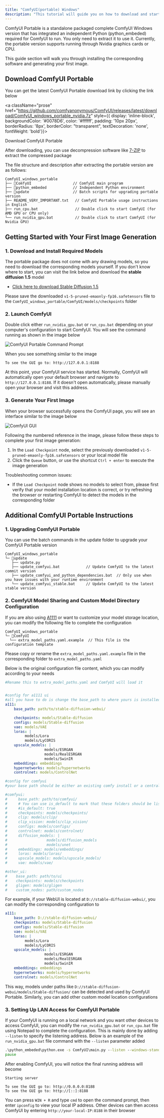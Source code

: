 ```yaml
---
title: "ComfyUI(portable) Windows"
description: "This tutorial will guide you on how to download and start using ComfyUI Portable and run the corresponding programs"
---
```


ComfyUI Portable is a standalone packaged complete ComfyUI Windows version that has integrated an independent Python (python_embeded) required for ComfyUI to run. You only need to extract it to use it. Currently, the portable version supports running through Nvidia graphics cards or CPU.

This guide section will walk you through installing the corresponding software and generating your first image.

## Download ComfyUI Portable

You can get the latest ComfyUI Portable download link by clicking the link below

<a className="prose" href="https://github.com/comfyanonymous/ComfyUI/releases/latest/download/ComfyUI_windows_portable_nvidia.7z" style={{ display: 'inline-block', backgroundColor: '#0078D6', color: '#ffffff', padding: '10px 20px', borderRadius: '8px', borderColor: "transparent", textDecoration: 'none', fontWeight: 'bold'}}>
  <p className="prose" style={{ margin: 0, fontSize: "0.8rem" }}>Download ComfyUI Portable</p>
</a>

After downloading, you can use decompression software like [7-ZIP](https://7-zip.org/) to extract the compressed package

The file structure and description after extracting the portable version are as follows:

```
ComfyUI_windows_portable
├── 📂ComfyUI                   // ComfyUI main program
├── 📂python_embeded            // Independent Python environment
├── 📂update                    // Batch scripts for upgrading portable version
├── README_VERY_IMPORTANT.txt   // ComfyUI Portable usage instructions in English
├── run_cpu.bat                 // Double click to start ComfyUI (for AMD GPU or CPU only)
└── run_nvidia_gpu.bat          // Double click to start ComfyUI (for Nvidia GPU)
```

## Getting Started with Your First Image Generation

### 1. Download and Install Required Models

The portable package does not come with any drawing models, so you need to download the corresponding models yourself. If you don't know where to start, you can visit the link below and download the **stable diffusion 1.5** model
- [Click here to download Stable Diffusion 1.5](https://huggingface.co/Comfy-Org/stable-diffusion-v1-5-archive/blob/main/v1-5-pruned-emaonly-fp16.safetensors)

Please save the downloaded `v1-5-pruned-emaonly-fp16.safetensors` file to the `ComfyUI_windows_portable/ComfyUI/models/checkpoints` folder

### 2. Launch ComfyUI

Double click either `run_nvidia_gpu.bat` or `run_cpu.bat` depending on your computer's configuration to start ComfyUI. You will see the command running as shown in the image below

![ComfyUI Portable Command Prompt](/images/comfyui-portable-cmd.png)

When you see something similar to the image
```
To see the GUI go to: http://127.0.0.1:8188
```
At this point, your ComfyUI service has started. Normally, ComfyUI will automatically open your default browser and navigate to `http://127.0.0.1:8188`. If it doesn't open automatically, please manually open your browser and visit this address.

### 3. Generate Your First Image

When your browser successfully opens the ComfyUI page, you will see an interface similar to the image below

![ComfyUI GUI](/images/comfyui-gui.png)

Following the numbered reference in the image, please follow these steps to complete your first image generation:
1. In the `Load Checkpoint` node, select the previously downloaded `v1-5-pruned-emaonly-fp16.safetensors` or your local model file
2. Click the `Queue` button, or use the shortcut `Ctrl + enter` to execute the image generation

Troubleshooting common issues:
- If the `Load Checkpoint` node shows no models to select from, please first verify that your model installation location is correct, or try refreshing the browser or restarting ComfyUI to detect the models in the corresponding folder

## Additional ComfyUI Portable Instructions

### 1. Upgrading ComfyUI Portable

You can use the batch commands in the update folder to upgrade your ComfyUI Portable version

```
ComfyUI_windows_portable
└─ 📂update
   ├── update.py
   ├── update_comfyui.bat            // Update ComfyUI to the latest commit version
   ├── update_comfyui_and_python_dependencies.bat  // Only use when you have issues with your runtime environment
   └── update_comfyui_stable.bat     // Update ComfyUI to the latest stable version
```
### 2. ComfyUI Model Sharing and Custom Model Directory Configuration

If you are also using [A1111](https://github.com/AUTOMATIC1111/stable-diffusion-webui) or want to customize your model storage location, you can modify the following file to complete the configuration
```
ComfyUI_windows_portable
└─ 📂ComfyUI
  └── extra_model_paths.yaml.example  // This file is the configuration template
```
  
  Please copy or rename the `extra_model_paths.yaml.example` file in the corresponding folder to `extra_model_paths.yaml`
  
  Below is the original configuration file content, which you can modify according to your needs

```yaml
#Rename this to extra_model_paths.yaml and ComfyUI will load it


#config for a1111 ui
#all you have to do is change the base_path to where yours is installed
a111:
    base_path: path/to/stable-diffusion-webui/

    checkpoints: models/Stable-diffusion
    configs: models/Stable-diffusion
    vae: models/VAE
    loras: |
         models/Lora
         models/LyCORIS
    upscale_models: |
                  models/ESRGAN
                  models/RealESRGAN
                  models/SwinIR
    embeddings: embeddings
    hypernetworks: models/hypernetworks
    controlnet: models/ControlNet

#config for comfyui
#your base path should be either an existing comfy install or a central folder where you store all of your models, loras, etc.

#comfyui:
#     base_path: path/to/comfyui/
#     # You can use is_default to mark that these folders should be listed first, and used as the default dirs for eg downloads
#     #is_default: true
#     checkpoints: models/checkpoints/
#     clip: models/clip/
#     clip_vision: models/clip_vision/
#     configs: models/configs/
#     controlnet: models/controlnet/
#     diffusion_models: |
#                  models/diffusion_models
#                  models/unet
#     embeddings: models/embeddings/
#     loras: models/loras/
#     upscale_models: models/upscale_models/
#     vae: models/vae/

#other_ui:
#    base_path: path/to/ui
#    checkpoints: models/checkpoints
#    gligen: models/gligen
#    custom_nodes: path/custom_nodes

```

For example, if your WebUI is located at `D://stable-diffusion-webui/`, you can modify the corresponding configuration to
```yaml
a111:
    base_path: D://stable-diffusion-webui/
    checkpoints: models/Stable-diffusion
    configs: models/Stable-diffusion
    vae: models/VAE
    loras: |
         models/Lora
         models/LyCORIS
    upscale_models: |
                  models/ESRGAN
                  models/RealESRGAN
                  models/SwinIR
    embeddings: embeddings
    hypernetworks: models/hypernetworks
    controlnet: models/ControlNet
```
This way, models under paths like `D://stable-diffusion-webui/models/Stable-diffusion/` can be detected and used by ComfyUI Portable. Similarly, you can add other custom model location configurations

### 3. Setting Up LAN Access for ComfyUI Portable

If your ComfyUI is running on a local network and you want other devices to access ComfyUI, you can modify the `run_nvidia_gpu.bat` or `run_cpu.bat` file using Notepad to complete the configuration. This is mainly done by adding `--listen` to specify the listening address.
Below is an example of the `run_nvidia_gpu.bat` file command with the `--listen` parameter added

```bat
.\python_embeded\python.exe -s ComfyUI\main.py --listen --windows-standalone-build
pause
```

After enabling ComfyUI, you will notice the final running address will become
```
Starting server

To see the GUI go to: http://0.0.0.0:8188
To see the GUI go to: http://[::]:8188
```

You can press `WIN + R` and type `cmd` to open the command prompt, then enter `ipconfig` to view your local IP address. Other devices can then access ComfyUI by entering `http://your-local-IP:8188` in their browser